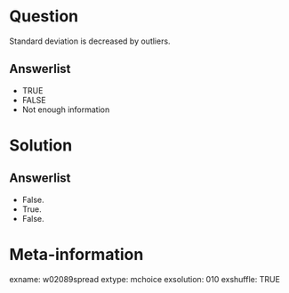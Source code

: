 Question
========
Standard deviation is decreased by outliers.

Answerlist
----------
* TRUE
* FALSE
* Not enough information


Solution
========

Answerlist
----------
* False.
* True.
* False.


Meta-information
================
exname: w02089spread
extype: mchoice
exsolution: 010
exshuffle: TRUE